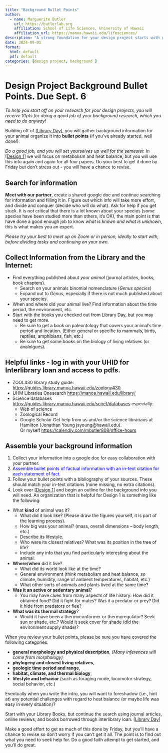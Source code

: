 ```yaml
---
title: "Background Bullet Points"
author:
  - name: Marguerite Butler  
    url: https://butlerlab.org
    affiliation: School of Life Sciences, University of Hawaii
    affiliation_url: https://manoa.hawaii.edu/lifesciences/
description: "A strong foundation for your design project starts with great background"
date: 2024-09-01
format: 
  html: default 
  pdf: default
categories: [design project, background ]
---
```


# Design Project Background Bullet Points. Due Sept. 6 

_To help you start off on your research for your design projects, you will receive 10pts for doing a good job of your background research, which you need to do anyway!_ 

Building off of \[[Library Day](..\posts\2024-08-29-library-day\index.qmd)\], you will gather background information for your animal organize it into __bullet points__ (if you've already started, well done!). 

_Do a good job, and you will set yourselves up well for the semester._ In \[[Design 1](1.MetabolismTempDesign1.pdf)\] we will focus on metabolism and heat balance, but you will use this info again and again for all four papers. Do your best to get it done by Friday but don't stress out - you will have a chance to revise. 

## Search for information

__Meet with our partner__, create a shared google doc and continue  searching for information and filling it in. Figure out which info will take more effort, and divide and conquer (decide who will do what). Ask for help if you get stuck. It is not critical that there is a lot known about your species (some species have been studied more than others, it's OK), the main point is that have done a good enough job to know _what is known and what is unknown_, this is what makes you an expert.

_Please try your best to meet up on Zoom or in person, ideally to start with, before dividing tasks and continuing on your own._ 

:::{.callout-tip}
# Collect Information from the Library and the Internet:
- Find everything published about _your animal_ (journal articles, books, book chapters). 
  + Search on your animals binomial nomenclature (_Genus species_)
  + Expand out to _Genus_, especially if there is not much published about your species. 
- When and where did your animal live? Find information about the time period, the environment, etc. 
- Start with the books you checked out from Library Day, but you may need to get more. 
  + Be sure to get a book on paleontology that covers your animal's time period and location. (Either general or specific to mammals, birds, reptiles, amphibians, fish, etc.)
  + Be sure to get some books on the biology of living relatives (or analolgues). 
:::

:::{.callout-tip}
# Helpful links - log in with your UHID for Interlibrary loan and access to pdfs.
- ZOOL430 library study guide: <https://guides.library.manoa.hawaii.edu/zoology430>
- UHM Libraries Onesearch <https://manoa.hawaii.edu/library/>
- Science databases <https://guides.library.manoa.hawaii.edu/sciref/databases> especially:
  + Web of science
  + Zoological Record
  + Google Scholar
Get help from us and/or the science librarians at Hamilton (Jonathan Young jsyoung@hawaii.edu).  
Or myself <https://calendly.com/mbutler808/office-hours>
:::

## Assemble your background information 

1. Collect your information into a google doc for easy collaboration with your partner. 
2. [Assemble bullet points of factual information with an in-text citation for each statement of fact.]{style="color: blue"} 
3. Follow your bullet points with a bibliography of your sources. These should match your in-text citations (none missing, no extra citations).
4. Look over \[[Design 1](1.MetabolismTempDesign1.pdf)\] and begin an outline for the background info you will need. An organization that is helpful for Design 1 is something like the following:  

- What __kind__ of animal was it? 
  + What did it look like? (Please draw the figures yourself, it is part of the learning process).  
  + How big was your animal? (mass, overall dimensions -- body length, etc.)
  + Describe its lifestyle. 
  + Who were its closest relatives? What was its position in the tree of life? 
  + Include any info that you find particularly interesting about the animal. 
- __Where/when__ did it live?  
  + What did its world look like at the time? 
  +  General environment (think metabolism and heat balance, so climate, humidity, range of ambient temperatures, habitat, etc.) 
  +  What other sorts of animals and plants lived at the same time?  
- __Was it an active or sedentary animal__? 
  + You may have clues from many aspects of life history: How did it obtained food? Did it fight for mates? Was it a predator or prey? Did it hide from predators or flee? 
- __What was its thermal strategy__? 
  + Would it have been a thermoconformer or thermoregulator? Seek sun or shade, etc.? Would it seek cover for shade (did the environment supply shade)? 

When you review your bullet points, please be sure you have covered the following categories:

- __general morphology and physical description__, *(Many inferences will come from morphology)*
- __phylogeny and closest living relatives__, 
- __geologic time period and range__, 
- __habitat, climate, and thermal biology__, 
- __lifestyle and behavior__ (such as foraging mode, locomotor strategy, social behavior, etc.)

Eventually when you write the intro, you will want to foreshadow (i.e., hint at) any potential challenges with regard to heat balance (or maybe life was easy in every situation)? 

Start with your Library Books, but continue the search using journal articles, online reviews, and books borrowed through interlibrary loan. \[[Library Day](../../posts/2024-08-29-library-day)\]

Make a good effort to get as much of this done by Friday, but you'll have a chance to revise so don't worry if you can't get it all. The point is to find out what you need to seek help for. Do a good faith attempt to get started, and you'll do great. 
